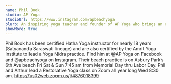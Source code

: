 ```yaml
---
name: Phil Book
studio: AP Yoga
studioUrl: https://www.instagram.com/apbeachyoga
blurb: An inspiring yoga teacher and founder of AP Yoga who brings an empowering, down-to-earth approach to the practice. Blending strength, mindfulness, and heart, Phil guides students toward greater awareness and resilience through presence, breath, and intentional movement.
showMore: true
---
```


Phil Book has been certified Hatha Yoga instructor for nearly 18 years (Satyananda Saraswati lineage) and are also certified by the Amrit Yoga Institute to lead a Yoga Nidra practice.  Find him at @AP Yoga on Facebook and @apbeachyoga on Instagram.  Their beach practice is on Asbury Park’s 6th Ave beach Fri Sat & Sun 7:45 am from Memorial Day thru Labor Day.  Phil and Arthur lead a Restorative Yoga class on Zoom all year long Wed 8:30 am.  https://us02web.zoom.us/j/4876018399
